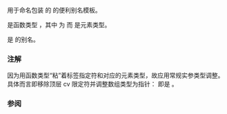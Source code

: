 {{cpp/experimental/ranges/title|tagged_tuple}}
{{cpp/experimental/ranges/utility/navbar}}
{{ddcl | header=experimental/ranges/tuple | since=ranges | 1=
template&lt; TaggedType... Types &gt;
using tagged_tuple = /* 见下文 */;
}}

用于命名包装 {{lc|std::tuple}} 的 {{tt|ranges::tagged}} 的便利别名模板。

{{rconcept|TaggedType}} 是函数类型 {{tt|S(T)}}，其中 {{tt|S}} 为 {{rconcept|TagSpecifier}} 而 {{tt|T}} 是元素类型。

{{c|tagged_tuple&lt;S1(T1), ..., SN(TN)&gt;}} 是 {{c|ranges::tagged&lt;std::tuple&lt;T1, ..., TN&gt;, S1, ..., SN&gt;}} 的别名。

=== 注解 ===
因为用函数类型“粘”着标签指定符和对应的元素类型，故应用常规实参类型调整。具体而言即移除顶层 cv 限定符并调整数组类型为指针：{{c|tagged_tuple&lt;tag::in(const int* const), tag::out(int[])&gt;}} 即是 {{c|ranges::tagged&lt;std::tuple&lt;const int*, int*&gt;, tag::in, tag::out&gt;}}。

=== 参阅 ===
{{dsc begin}}
{{dsc inc | cpp/experimental/ranges/utility/dsc TaggedType}}
{{dsc inc | cpp/experimental/ranges/utility/dsc tagged}}
{{dsc inc | cpp/experimental/ranges/utility/dsc tagged_pair}}
{{dsc inc | cpp/experimental/ranges/utility/dsc make_tagged_pair}}
{{dsc inc | cpp/experimental/ranges/utility/dsc make_tagged_tuple}}
{{dsc inc | cpp/experimental/ranges/algorithm/dsc tags}}
{{dsc end}}

{{langlinks|en}}